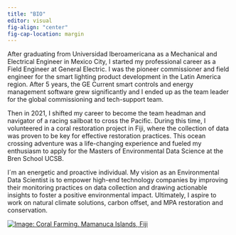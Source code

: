 ```yaml
---
title: "BIO"
editor: visual
fig-align: "center"
fig-cap-location: margin
---
```


After graduating from Universidad Iberoamericana as a Mechanical and Electrical Engineer in Mexico City, I started my professional career as a Field Engineer at General Electric. I was the pioneer commissioner and field engineer for the smart lighting product development in the Latin America region. After 5 years, the GE Current smart controls and energy management software grew significantly and I ended up as the team leader for the global commissioning and tech-support team.

Then in 2021, I shifted my career to become the team headman and navigator of a racing sailboat to cross the Pacific. During this time, I volunteered in a coral restoration project in Fiji, where the collection of data was proven to be key for effective restoration practices. This ocean crossing adventure was a life-changing experience and fueled my enthusiasm to apply for the Masters of Environmental Data Science at the Bren School UCSB.

I´m an energetic and proactive individual. My vision as an Environmental Data Scientist is to empower high-end technology companies by improving their monitoring practices on data collection and drawing actionable insights to foster a positive environmental impact. Ultimately, I aspire to work on natural climate solutions, carbon offset, and MPA restoration and conservation.

[![Image: Coral Farming. Mamanuca Islands, Fiji](images/IMG_0560_50.jpg)](https://corals4conservation.org/)
